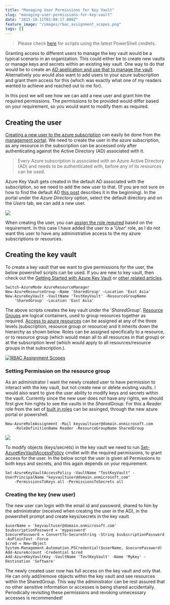 ```yaml
---
title: "Managing User Permissions for Key Vault"
slug: "managing-user-permissions-for-key-vault"
date: "2015-10-11T01:08:17.000Z"
feature_image: "/images/rbac_assignment_scopes.png"
tags: []
---
```


> Please check [here](__GHOST_URL__/blog/how-the-deprecation-of-switch-azuremode-affects-azure-key-vault/) for scripts using the latest PowerShell cmdlets.

Granting access to different users to manage the key vault would be a typical scenario in an organization. This could either be to create new vaults or manage keys and secrets within an existing key vault. One way to do that would be to create an [AD application and use that to manage the vault](__GHOST_URL__/blog/authenticating-a-client-application-with-azure-key-vault/). Alternatively you would also want to add users to your azure subscription and grant them access for this (which was exactly what one of my readers wanted to achieve and reached out to me for).

In this post we will see how we can add a new user and grant him the required permissions. The permissions to be provided would differ based on your requirement, so you would want to modify them as required.

Creating the user
-----------------

[Creating a new user to the azure subscription](https://azure.microsoft.com/en-us/documentation/articles/active-directory-create-users/) can easily be done from the [management portal](https://manage.windowsazure.com). We need to create the user in the azure subscription, as any resource in the subscription can be accessed only after authenticating against the Active Directory (AD) associated with it.

> Every Azure subscription is associated with an Azure Active Directory (AD) and needs to be authenticated with, before any of its resources can be used.

Azure Key Vault gets created in the default AD associated with the subscription, so we need to add the new user to that. (If you are not sure on how to find the default AD [this post](__GHOST_URL__/blog/authenticating-a-client-application-with-azure-key-vault/) describes it in the beginning). In the portal under the _Azure Directory_ option, select the default directory and on the _Users_ tab, we can add a new user.

![](/images/ad_add_user.png)

When creating the user, you can [assign the role required](https://azure.microsoft.com/en-us/documentation/articles/active-directory-assign-admin-roles/) based on the requirement. In this case I have added the user to a '_User_' role, as I do not want this user to have any administrative access to the my azure subscriptions or resources.

Creating the key vault
----------------------

To create a key vault that we want to give permissions for the user, the below powershell scripts can be used. If you are new to key vault, then check out the [Getting Started with Azure Key Vault](__GHOST_URL__/blog/getting-started-with-azure-key-vault/) or [other related articles](__GHOST_URL__/tag/azure-key-vault/).

    Switch-AzureMode AzureResourceManager
    New-AzureResourceGroup –Name 'SharedGroup' –Location 'East Asia'
    New-AzureKeyVault -VaultName 'TestKeyVault' -ResourceGroupName
    	'SharedGroup' -Location 'East Asia'
    

The above scripts creates the key vault under the '_SharedGroup_'. [Resource Groups](https://azure.microsoft.com/en-us/documentation/articles/resource-group-overview/#resource-groups) are logical containers, used to group resources together as required. [Access to azure resources](https://azure.microsoft.com/en-us/documentation/articles/role-based-access-control-configure/) can be assigned at any of the three levels (subscription, resource group or resource) and it inherits down the hierarchy as shown below. Roles can be assigned specifically to a resource, or to resource group (which would mean all to all resources in that group) or at the subscription level (which would apply to all resources/resource groups in that subscription.).

[![RBAC Assignment Scopes](/images/rbac_assignment_scopes.png)](https://acomdpsstorage.blob.core.windows.net/dpsmedia-prod/azure.microsoft.com/en-us/documentation/articles/role-based-access-control-configure/20151006095042/rbacassignmentscopes.png)

### Setting Permission on the resource group

As an administrator I want the newly created user to have permission to interact with the key vault, but not create new or delete existing vaults. I would also want to give the user ability to modify keys and secrets within the vault. Currently since the new user does not have any rights, we should first give him rights to see the vaults in the _SharedGroup_. For this a _Reader_ role from the set of [built in roles](https://azure.microsoft.com/en-us/documentation/articles/role-based-access-control-configure/#built-in-roles) can be assinged, through the new azure portal or powershell.

    New-AzureRoleAssignment -Mail keyvaultuser@domain.onmicrosoft.com
    	-RoleDefinitionName Reader -ResourceGroupName SharedGroup
    

![](/images/resource_group_permission.png)

To modify objects (keys/secrets) in the key vault we need to run [Set-AzureKeyVaultAccessPolicy](https://msdn.microsoft.com/en-us/library/dn903607.aspx) cmdlet with the required permissions, to grant access for the user. In the below script the user is given all Permissions to both keys and secrets, and this again depends on your requirement.

    Set-AzureKeyVaultAccessPolicy -VaultName "TestKeyVault" -UserPrincipalName "keyvaultuser@domain.onmicrosoft.com"
    	-PermissionsToKeys all -PermissionsToSecrets all
    

### Creating the key (new user)

The new user can login with the email id and password, shared to him by the administrator (received when creating the user in the AD), in the powershell prompt and create keys/secrets in the key vault.

    $userName = 'keyvaultuser@domain.onmicrosoft.com'
    $subscriptionPassword = 'mypassword'
    $securePassword = ConvertTo-SecureString -String $subscriptionPassword -AsPlainText -Force
    $cred = New-Object System.Management.Automation.PSCredential($userName, $securePassword)
    Add-AzureAccount -Credential $cred
    Add-AzureKeyVaultKey -VaultName 'TestKeyVault' -Name 'MyKey' -Destination 'Software'
    

The newly created user now has full access on the key vault and only that. He can only add/remove objects within the key vault and see resources within the SharedGroup. This way the administrator can be rest assured that no other sensitive information or accesses is being shared accidentally. Periodically revisiting these permissions and revoking unnecessary accesses is recommended!